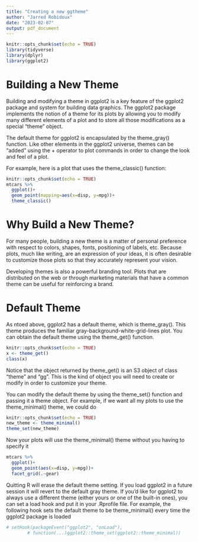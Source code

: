 ```yaml
---
title: "Creating a new ggtheme"
author: "Jarred Robidoux"
date: "2023-02-07"
output: pdf_document
---
```


```r
knitr::opts_chunk$set(echo = TRUE)
library(tidyverse)
library(dplyr)
library(ggplot2)
```

# __Building a New Theme__
Building and modifying a theme in ggplot2 is a key feature of the ggplot2 package and system for building data graphics. The ggplot2 package implements the notion of a theme for its plots by allowing you to modify many different elements of a plot and to store all those modifications as a special "theme" object. 

The default theme for ggplot2 is encapsulated by the theme_gray() function. Like other elements in the ggplot2 universe, themes can be "added" using the + operator to plot commands in order to change the look and feel of a plot. 

For example, here is a plot that uses the theme_classic() function: 
```r
knitr::opts_chunk$set(echo = TRUE)
mtcars %>%
  ggplot()+
  geom_point(mapping=aes(x=disp, y=mpg))+
  theme_classic()
```

# __Why Build a New Theme?__
For many people, building a new theme is a matter of personal preference with respect to colors, shapes, fonts, positioning of labels, etc. Because plots, much like writing, are an expression of your ideas, it is often desirable to customize those plots so that they accurately represent your vision. 

Developing themes is also a powerful branding tool. Plots that are distributed on the web or through marketing materials that have a common theme can be useful for reinforcing a brand. 

# __Default Theme__
As ntoed above, ggplot2 has a default theme, which is theme_gray(). This theme produces the familiar gray-background-white-grid-lines plot. You can obtain the default theme using the theme_get() function. 
```r
knitr::opts_chunk$set(echo = TRUE)
x <- theme_get()
class(x)
```
Notice that the object returned by theme_get() is an S3 object of class "theme" and "gg". This is the kind of object you will need to create or modify in order to customize your theme. 

You can modify the default theme by using the theme_set() function and passing it a theme object. For example, if we want all my plots to use the theme_minimal() theme, we could do
```r
knitr::opts_chunk$set(echo = TRUE)
new_theme <- theme_minimal()
theme_set(new_theme)
```
Now your plots will use the theme_minimal() theme without you having to specify it
```r
mtcars %>%
  ggplot()+
  geom_point(aes(x=disp, y=mpg))+
  facet_grid(.~gear)
```
Quitting R will erase the default theme setting. If you load ggplot2 in a future session it will revert to the default gray theme. If you'd like for ggplot2 to always use a different theme (either yours or one of the built-in ones), you can set a load hook and put it in your .Rprofile file. For example, the following hook sets the default theme to be theme_minimal() every time the ggplot2 package is loaded
```r
# setHook(packageEvent("ggplot2", "onLoad"),
        # function(...)ggplot2::theme_set(ggplot2::theme_minimal))
```

